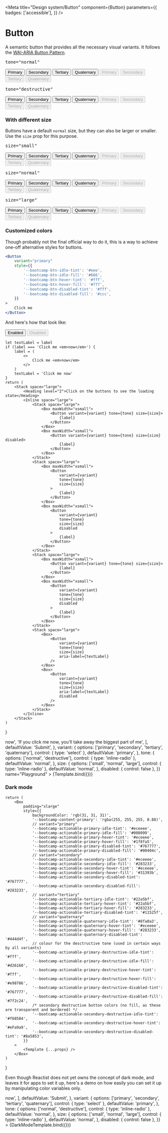 
<Meta
    title="Design system/Button"
    component={Button}
    parameters={{
        badges: ['accessible'],
    }}
/>

# Button

A semantic button that provides all the necessary visual variants. It follows the
[WAI-ARIA Button Pattern](https://www.w3.org/TR/wai-aria-practices/#button).

<Canvas>
    <Story parameters={{ docs: { source: { type: 'code' } } }} name="Main demo">
        <Stack space="xxlarge">
            <Stack space="large">
                <pre>tone="normal"</pre>
                <Inline space="large">
                    <Box>
                        <Button variant="primary">Primary</Button>
                    </Box>
                    <Box>
                        <Button variant="secondary">Secondary</Button>
                    </Box>
                    <Box>
                        <Button variant="tertiary">Tertiary</Button>
                    </Box>
                    <Box>
                        <Button variant="quaternary">Quaternary</Button>
                    </Box>
                </Inline>
                <Inline space="large">
                    <Box>
                        <Button variant="primary" disabled>
                            Primary
                        </Button>
                    </Box>
                    <Box>
                        <Button variant="secondary" disabled>
                            Secondary
                        </Button>
                    </Box>
                    <Box>
                        <Button variant="tertiary" disabled>
                            Tertiary
                        </Button>
                    </Box>
                    <Box>
                        <Button variant="quaternary" disabled>
                            Quaternary
                        </Button>
                    </Box>
                </Inline>
            </Stack>
            <Stack space="large">
                <pre>tone="destructive"</pre>
                <Inline space="large">
                    <Box>
                        <Button variant="primary" tone="destructive">
                            Primary
                        </Button>
                    </Box>
                    <Box>
                        <Button variant="secondary" tone="destructive">
                            Secondary
                        </Button>
                    </Box>
                    <Box>
                        <Button variant="tertiary" tone="destructive">
                            Tertiary
                        </Button>
                    </Box>
                    <Box>
                        <Button variant="quaternary" tone="destructive">
                            Quaternary
                        </Button>
                    </Box>
                </Inline>
                <Inline space="large">
                    <Box>
                        <Button variant="primary" tone="destructive" disabled>
                            Primary
                        </Button>
                    </Box>
                    <Box>
                        <Button variant="secondary" tone="destructive" disabled>
                            Secondary
                        </Button>
                    </Box>
                    <Box>
                        <Button variant="tertiary" tone="destructive" disabled>
                            Tertiary
                        </Button>
                    </Box>
                    <Box>
                        <Button variant="quaternary" tone="destructive" disabled>
                            Quaternary
                        </Button>
                    </Box>
                </Inline>
            </Stack>
        </Stack>
    </Story>
</Canvas>


### With different size

Buttons have a default `normal` size, but they can also be larger or smaller. Use the `size` prop
for this purpose.

<Canvas>
    <Story parameters={{ docs: { source: { type: 'code' } } }} name="With different size">
        <Stack space="xxlarge">
            <Stack space="large">
                <pre>size="small"</pre>
                <Inline space="large">
                    <Box>
                        <Button variant="primary" size="small">
                            Primary
                        </Button>
                    </Box>
                    <Box>
                        <Button variant="secondary" size="small">
                            Secondary
                        </Button>
                    </Box>
                    <Box>
                        <Button variant="tertiary" size="small">
                            Tertiary
                        </Button>
                    </Box>
                    <Box>
                        <Button variant="quaternary" size="small">
                            Quaternary
                        </Button>
                    </Box>
                </Inline>
                <Inline space="large">
                    <Box>
                        <Button variant="primary" size="small" disabled>
                            Primary
                        </Button>
                    </Box>
                    <Box>
                        <Button variant="secondary" size="small" disabled>
                            Secondary
                        </Button>
                    </Box>
                    <Box>
                        <Button variant="tertiary" size="small" disabled>
                            Tertiary
                        </Button>
                    </Box>
                    <Box>
                        <Button variant="quaternary" size="small" disabled>
                            Quaternary
                        </Button>
                    </Box>
                </Inline>
            </Stack>
            <Stack space="large">
                <pre>size="normal"</pre>
                <Inline space="large">
                    <Box>
                        <Button variant="primary" size="normal">
                            Primary
                        </Button>
                    </Box>
                    <Box>
                        <Button variant="secondary" size="normal">
                            Secondary
                        </Button>
                    </Box>
                    <Box>
                        <Button variant="tertiary" size="normal">
                            Tertiary
                        </Button>
                    </Box>
                    <Box>
                        <Button variant="quaternary" size="normal">
                            Quaternary
                        </Button>
                    </Box>
                </Inline>
                <Inline space="large">
                    <Box>
                        <Button variant="primary" size="normal" disabled>
                            Primary
                        </Button>
                    </Box>
                    <Box>
                        <Button variant="secondary" size="normal" disabled>
                            Secondary
                        </Button>
                    </Box>
                    <Box>
                        <Button variant="tertiary" size="normal" disabled>
                            Tertiary
                        </Button>
                    </Box>
                    <Box>
                        <Button variant="quaternary" size="normal" disabled>
                            Quaternary
                        </Button>
                    </Box>
                </Inline>
            </Stack>
            <Stack space="large">
                <pre>size="large"</pre>
                <Inline space="large">
                    <Box>
                        <Button variant="primary" size="large">
                            Primary
                        </Button>
                    </Box>
                    <Box>
                        <Button variant="secondary" size="large">
                            Secondary
                        </Button>
                    </Box>
                    <Box>
                        <Button variant="tertiary" size="large">
                            Tertiary
                        </Button>
                    </Box>
                    <Box>
                        <Button variant="quaternary" size="large">
                            Quaternary
                        </Button>
                    </Box>
                </Inline>
                <Inline space="large">
                    <Box>
                        <Button variant="primary" size="large" disabled>
                            Primary
                        </Button>
                    </Box>
                    <Box>
                        <Button variant="secondary" size="large" disabled>
                            Secondary
                        </Button>
                    </Box>
                    <Box>
                        <Button variant="tertiary" size="large" disabled>
                            Tertiary
                        </Button>
                    </Box>
                    <Box>
                        <Button variant="quaternary" size="large" disabled>
                            Quaternary
                        </Button>
                    </Box>
                </Inline>
            </Stack>
        </Stack>
    </Story>
</Canvas>

### Customized colors

Though probably not the final official way to do it, this is a way to achieve one-off alternative
styles for buttons.

```jsx
<Button
    variant="primary"
    style={{
        '--bootcamp-btn-idle-tint': '#eee',
        '--bootcamp-btn-idle-fill': '#666',
        '--bootcamp-btn-hover-tint': '#fff',
        '--bootcamp-btn-hover-fill': '#777',
        '--bootcamp-btn-disabled-tint': '#fff',
        '--bootcamp-btn-disabled-fill': '#ccc',
    }}
>
    Click me
</Button>
```

And here's how that look like:

<Canvas>
    <Story parameters={{ docs: { source: { type: 'code' } } }} name="Customized colors">
        <Inline space="large">
            <Box>
                <Button
                    variant="primary"
                    style={{
                        '--bootcamp-btn-idle-tint': '#eee',
                        '--bootcamp-btn-idle-fill': '#666',
                        '--bootcamp-btn-hover-tint': '#fff',
                        '--bootcamp-btn-hover-fill': '#777',
                        '--bootcamp-btn-disabled-tint': '#fff',
                        '--bootcamp-btn-disabled-fill': '#ccc',
                    }}
                >
                    Enabled
                </Button>
            </Box>
            <Box>
                <Button
                    variant="primary"
                    disabled
                    style={{
                        '--bootcamp-btn-idle-tint': '#eee',
                        '--bootcamp-btn-idle-fill': '#666',
                        '--bootcamp-btn-hover-tint': '#fff',
                        '--bootcamp-btn-hover-fill': '#777',
                        '--bootcamp-btn-disabled-tint': '#fff',
                        '--bootcamp-btn-disabled-fill': '#ccc',
                    }}
                >
                    Disabled
                </Button>
            </Box>
        </Inline>
    </Story>
</Canvas>


    let textLabel = label
    if (label === 'Click me <em>now</em>') {
        label = (
            <>
                Click me <em>now</em>
            </>
        )
        textLabel = 'Click me now'
    }
    return (
        <Stack space="large">
            <Heading level="2">Click on the buttons to see the loading state</Heading>
            <Inline space="large">
                <Stack space="large">
                    <Box maxWidth="xsmall">
                        <Button variant={variant} tone={tone} size={size}>
                            {label}
                        </Button>
                    </Box>
                    <Box maxWidth="xsmall">
                        <Button variant={variant} tone={tone} size={size} disabled>
                            {label}
                        </Button>
                    </Box>
                </Stack>
                <Stack space="large">
                    <Box maxWidth="xsmall">
                        <Button
                            variant={variant}
                            tone={tone}
                            size={size}
                        >
                            {label}
                        </Button>
                    </Box>
                    <Box maxWidth="xsmall">
                        <Button
                            variant={variant}
                            tone={tone}
                            size={size}
                            disabled
                        >
                            {label}
                        </Button>
                    </Box>
                </Stack>
                <Stack space="large">
                    <Box maxWidth="xsmall">
                        <Button variant={variant} tone={tone} size={size}>
                            {label}
                        </Button>
                    </Box>
                    <Box maxWidth="xsmall">
                        <Button
                            variant={variant}
                            tone={tone}
                            size={size}
                            disabled
                        >
                            {label}
                        </Button>
                    </Box>
                </Stack>
                <Stack space="large">
                    <Box>
                        <Button
                            variant={variant}
                            tone={tone}
                            size={size}
                            aria-label={textLabel}
                        />
                    </Box>
                    <Box>
                        <Button
                            variant={variant}
                            tone={tone}
                            size={size}
                            aria-label={textLabel}
                            disabled
                        />
                    </Box>
                </Stack>
            </Inline>
        </Stack>
    )
}


<Canvas>
    <Story
        parameters={{ docs: { source: { type: 'code' } } }}
        argTypes={{
            label: {
                control: { type: 'select' },
                options: [
                    'OK',
                    'Submit',
                    'Mark as done',
                    'Yes, cancel my subscription',
                    'Click me <em>now</em>',
                    'If you click me now, youʼll take away the biggest part of me',
                ],
                defaultValue: 'Submit',
            },
            variant: {
                options: ['primary', 'secondary', 'tertiary', 'quaternary'],
                control: { type: 'select' },
                defaultValue: 'primary',
            },
            tone: {
                options: ['normal', 'destructive'],
                control: { type: 'inline-radio' },
                defaultValue: 'normal',
            },
            size: {
                options: ['small', 'normal', 'large'],
                control: { type: 'inline-radio' },
                defaultValue: 'normal',
            },
            disabled: { control: false },
        }}
        name="Playground"
    >
        {Template.bind({})}
    </Story>
</Canvas>

### Dark mode

    return (
        <Box
            padding="xlarge"
            style={{
                backgroundColor: 'rgb(31, 31, 31)',
                '--bootcamp-content-primary': 'rgba(255, 255, 255, 0.88)',
                // variant="primary"
                '--bootcamp-actionable-primary-idle-tint': '#eceeee',
                '--bootcamp-actionable-primary-idle-fill': '#008099',
                '--bootcamp-actionable-primary-hover-tint': '#eceeee',
                '--bootcamp-actionable-primary-hover-fill': '#1f8fa5',
                '--bootcamp-actionable-primary-disabled-tint': '#767777',
                '--bootcamp-actionable-primary-disabled-fill': '#00404c',
                // variant="secondary"
                '--bootcamp-actionable-secondary-idle-tint': '#eceeee',
                '--bootcamp-actionable-secondary-idle-fill': '#283233',
                '--bootcamp-actionable-secondary-hover-tint': '#eceeee',
                '--bootcamp-actionable-secondary-hover-fill': '#31393b',
                '--bootcamp-actionable-secondary-disabled-tint': '#767777',
                '--bootcamp-actionable-secondary-disabled-fill': '#283233',
                // variant="tertiary"
                '--bootcamp-actionable-tertiary-idle-tint': '#22a5bf',
                '--bootcamp-actionable-tertiary-hover-tint': '#22a5bf',
                '--bootcamp-actionable-tertiary-hover-fill': '#283233',
                '--bootcamp-actionable-tertiary-disabled-tint': '#11525f',
                // variant="quaternary"
                '--bootcamp-actionable-quaternary-idle-tint': '#8fa0a3',
                '--bootcamp-actionable-quaternary-hover-tint': '#eceeee',
                '--bootcamp-actionable-quaternary-hover-fill': '#283233',
                '--bootcamp-actionable-quaternary-disabled-tint': '#444d4f',
                // colour for the desctructive tone (used in certain ways by all variants)
                '--bootcamp-actionable-primary-destructive-idle-tint': '#fff',
                '--bootcamp-actionable-primary-destructive-idle-fill': '#d26160',
                '--bootcamp-actionable-primary-destructive-hover-tint': '#fff',
                '--bootcamp-actionable-primary-destructive-hover-fill': '#e98786',
                '--bootcamp-actionable-primary-destructive-disabled-tint': '#767777',
                '--bootcamp-actionable-primary-destructive-disabled-fill': '#7f2c24',
                /* secondary destructive button colors (no fill, as these are transparent and bordered) */
                '--bootcamp-actionable-secondary-destructive-idle-tint': '#f68584',
                '--bootcamp-actionable-secondary-destructive-hover-tint': '#eFa9a9',
                '--bootcamp-actionable-secondary-destructive-disabled-tint': '#8a5853',
            }}
        >
            <Template {...props} />
        </Box>
    )
}

Even though Reactist does not yet owns the concept of dark mode, and leaves it for apps to set it
up, here's a demo on how easily you can set it up by manipulating color variables only.

<Canvas>
    <Story
        parameters={{ docs: { source: { type: 'dynamic' } } }}
        name="Dark mode"
        argTypes={{
            label: {
                control: { type: 'select' },
                options: [
                    'Submit',
                    'Mark as done',
                    'Yes, cancel my subscription',
                    'Click me <em>now</em>',
                ],
                defaultValue: 'Submit',
            },
            variant: {
                options: ['primary', 'secondary', 'tertiary', 'quaternary'],
                control: { type: 'select' },
                defaultValue: 'primary',
            },
            tone: {
                options: ['normal', 'destructive'],
                control: { type: 'inline-radio' },
                defaultValue: 'normal',
            },
            size: {
                options: ['small', 'normal', 'large'],
                control: { type: 'inline-radio' },
                defaultValue: 'normal',
            },
            disabled: { control: false },
        }}
    >
        {DarkModeTemplate.bind({})}
    </Story>
</Canvas>

